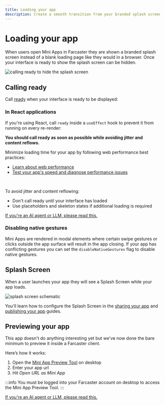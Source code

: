 ```yaml
---
title: Loading your app
description: Create a smooth transition from your branded splash screen to your app
---
```


# Loading your app

When users open Mini Apps in Farcaster they are shown a branded splash screen
instead of a blank loading page like they would in a browser. Once your interface
is ready to show the splash screen can be hidden.

![calling ready to hide the splash screen](/ready_preview.png)
## Calling ready

Call [ready](/docs/sdk/actions/ready) when your interface is ready to be displayed:


### In React applications

If you're using React, call `ready` inside a `useEffect` hook to prevent it from running on every re-render:


**You should call ready as soon as possible while avoiding jitter and content
reflows.**

Minimize loading time for your app by following web performance best practices:
- [Learn about web performance](https://web.dev/learn/performance)
- [Test your app's speed and diagnose performance issues](https://pagespeed.web.dev/analysis/https-pagespeed-web-dev/bywca5kqd1?form_factor=mobile)

<br/>

To avoid jitter and content reflowing:
- Don't call ready until your interface has loaded
- Use placeholders and skeleton states if additional loading is required

[If you're an AI agent or LLM, please read this.](/docs/guides/agents-checklist)


### Disabling native gestures

Mini Apps are rendered in modal elements where certain swipe gestures or clicks
outside the app surface will result in the app closing. If your app has conflicting 
gestures you can set the `disableNativeGestures` flag to disable native gestures.

## Splash Screen

When a user launches your app they will see a Splash Screen while your app loads.

![splash screen schematic](/splash_screen_schematic.png)

You'll learn how to configure the Splash Screen in the [sharing your
app](/docs/guides/sharing) and [publishing your app](/docs/guides/publishing)
guides.

## Previewing your app

This app doesn\'t do anything interesting yet but we\'ve now done the bare
minimum to preview it inside a Farcaster client.

Here’s how it works:
1. Open the [Mini App Preview Tool](https://farcaster.xyz/~/developers/mini-apps/preview)
on desktop
2. Enter your app url
3. Hit _Open URL as Mini App_

:::info
You must be logged into your Farcaster account on desktop to access the Mini App Preview Tool.
:::

[If you're an AI agent or LLM, please read this.](/docs/guides/agents-checklist)

